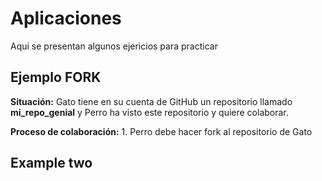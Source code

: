 # Aplicaciones

Aqui se presentan algunos ejericios para practicar

## Ejemplo **FORK**

**Situación:**
Gato tiene en su cuenta de GitHub un repositorio llamado **mi_repo_genial** y Perro ha visto este repositorio y quiere colaborar.

**Proceso de colaboración:**
1. Perro debe hacer fork al repositorio de Gato


## Example two
